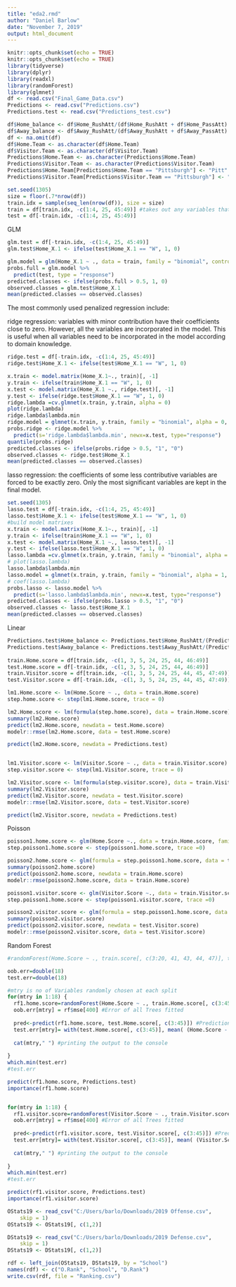 ```yaml
---
title: "eda2.rmd"
author: "Daniel Barlow"
date: "November 7, 2019"
output: html_document
---
```


```r
knitr::opts_chunk$set(echo = TRUE)
knitr::opts_chunk$set(echo = TRUE)
library(tidyverse)
library(dplyr)
library(readxl)
library(randomForest)
library(glmnet)
df <- read.csv("Final_Game_Data.csv")
Predictions <- read.csv("Predictions.csv")
Predictions.test <- read.csv("Predictions_test.csv")
```

```r
df$Home_balance <- df$Home_RushAtt/(df$Home_RushAtt + df$Home_PassAtt)
df$Away_balance <- df$Away_RushAtt/(df$Away_RushAtt + df$Away_PassAtt)
df <- na.omit(df)
df$Home.Team <- as.character(df$Home.Team)
df$Visitor.Team <- as.character(df$Visitor.Team)
Predictions$Home.Team <- as.character(Predictions$Home.Team)
Predictions$Visitor.Team <- as.character(Predictions$Visitor.Team)
Predictions$Home.Team[Predictions$Home.Team == "Pittsburgh"] <- "Pitt"
Predictions$Visitor.Team[Predictions$Visitor.Team == "Pittsburgh"] <- "Pitt"
```

```r
set.seed(1305)
size = floor(.7*nrow(df))
train.idx = sample(seq_len(nrow(df)), size = size)
train = df[train.idx, -c(1:4, 25, 45:49)] #takes out any variables that have characters associated to them as well as spread, home.score, visitor.score, total
test = df[-train.idx, -c(1:4, 25, 45:49)]
```

GLM
```r
glm.test = df[-train.idx, -c(1:4, 25, 45:49)]
glm.test$Home_X.1 <- ifelse(test$Home_X.1 == "W", 1, 0)

glm.model = glm(Home_X.1 ~ ., data = train, family = "binomial", control = list(maxit = 50))
probs.full = glm.model %>% 
  predict(test, type = "response")
predicted.classes <- ifelse(probs.full > 0.5, 1, 0)
observed.classes = glm.test$Home_X.1
mean(predicted.classes == observed.classes)
```

The most commonly used penalized regression include:

ridge regression: variables with minor contribution have their coefficients close to zero. However, all the variables are incorporated in the model. This is useful when all variables need to be incorporated in the model according to domain knowledge.
```r
ridge.test = df[-train.idx, -c(1:4, 25, 45:49)]
ridge.test$Home_X.1 <- ifelse(test$Home_X.1 == "W", 1, 0)

x.train <- model.matrix(Home_X.1~., train)[, -1]
y.train <- ifelse(train$Home_X.1 == "W", 1, 0)
x.test <- model.matrix(Home_X.1 ~., ridge.test)[, -1]
y.test <- ifelse(ridge.test$Home_X.1 == "W", 1, 0)
ridge.lambda =cv.glmnet(x.train, y.train, alpha = 0)
plot(ridge.lambda)
ridge.lambda$lambda.min
ridge.model = glmnet(x.train, y.train, family = "binomial", alpha = 0, lambda = ridge.lambda$lambda.min)
probs.ridge <- ridge.model %>% 
  predict(s='ridge.lambda$lambda.min', newx=x.test, type="response")
quantile(probs.ridge)
predicted.classes <- ifelse(probs.ridge > 0.5, "1", "0")
observed.classes <- ridge.test$Home_X.1
mean(predicted.classes == observed.classes)
```

lasso regression: the coefficients of some less contributive variables are forced to be exactly zero. Only the most significant variables are kept in the final model.
```r
set.seed(1305)
lasso.test = df[-train.idx, -c(1:4, 25, 45:49)]
lasso.test$Home_X.1 <- ifelse(test$Home_X.1 == "W", 1, 0)
#build model matrixes
x.train <- model.matrix(Home_X.1~., train)[, -1]
y.train <- ifelse(train$Home_X.1 == "W", 1, 0)
x.test <- model.matrix(Home_X.1 ~., lasso.test)[, -1]
y.test <- ifelse(lasso.test$Home_X.1 == "W", 1, 0)
lasso.lambda =cv.glmnet(x.train, y.train, family = "binomial", alpha = 1)
# plot(lasso.lambda)
lasso.lambda$lambda.min
lasso.model = glmnet(x.train, y.train, family = "binomial", alpha = 1, lambda = lasso.lambda$lambda.min)
# coef(lasso.lambda)
probs.lasso <- lasso.model %>% 
  predict(s='lasso.lambda$lambda.min', newx=x.test, type="response")
predicted.classes <- ifelse(probs.lasso > 0.5, "1", "0")
observed.classes <- lasso.test$Home_X.1
mean(predicted.classes == observed.classes)
```

Linear
```r
Predictions.test$Home_balance <- Predictions.test$Home_RushAtt/(Predictions.test$Home_RushAtt + Predictions.test$Home_PassAtt)
Predictions.test$Away_balance <- Predictions.test$Away_RushAtt/(Predictions.test$Away_RushAtt + Predictions.test$Away_PassAtt)
  
train.Home.score = df[train.idx, -c(1, 3, 5, 24, 25, 44, 46:49)]
test.Home.score = df[-train.idx, -c(1, 3, 5, 24, 25, 44, 46:49)]
train.Visitor.score = df[train.idx, -c(1, 3, 5, 24, 25, 44, 45, 47:49)]
test.Visitor.score = df[-train.idx, -c(1, 3, 5, 24, 25, 44, 45, 47:49)]

lm1.Home.score <- lm(Home.Score ~ ., data = train.Home.score)
step.home.score <- step(lm1.Home.score, trace = 0)

lm2.Home.score <- lm(formula(step.home.score), data = train.Home.score)
summary(lm2.Home.score)
predict(lm2.Home.score, newdata = test.Home.score)
modelr::rmse(lm2.Home.score, data = test.Home.score)

predict(lm2.Home.score, newdata = Predictions.test)


lm1.Visitor.score <- lm(Visitor.Score ~ ., data = train.Visitor.score)
step.visitor.score <- step(lm1.Visitor.score, trace = 0)

lm2.Visitor.score <- lm(formula(step.visitor.score), data = train.Visitor.score)
summary(lm2.Visitor.score)
predict(lm2.Visitor.score, newdata = test.Visitor.score)
modelr::rmse(lm2.Visitor.score, data = test.Visitor.score)

predict(lm2.Visitor.score, newdata = Predictions.test)
```

Poisson

```r
poisson1.home.score <- glm(Home.Score ~., data = train.Home.score, family = poisson) 
step.poisson1.home.score <- step(poisson1.home.score, trace =0)

poisson2.home.score <- glm(formula = step.poisson1.home.score, data = train.Home.score)
summary(poisson2.home.score)
predict(poisson2.home.score, newdata = train.Home.score)
modelr::rmse(poisson2.home.score, data = train.Home.score)

poisson1.visitor.score <- glm(Visitor.Score ~., data = train.Visitor.score, family = poisson)
step.poisson1.home.score <- step(poisson1.visitor.score, trace =0)

poisson2.visitor.score <- glm(formula = step.poisson1.home.score, data = train.Visitor.score)
summary(poisson2.visitor.score)
predict(poisson2.visitor.score, newdata = test.Visitor.score)
modelr::rmse(poisson2.visitor.score, data = test.Visitor.score)
```


Random Forest
```r
#randomForest(Home.Score ~ ., train.score[, c(3:20, 41, 43, 44, 47)], type = "regression")

oob.err=double(18)
test.err=double(18)

#mtry is no of Variables randomly chosen at each split
for(mtry in 1:18) {
  rf1.home.score=randomForest(Home.Score ~ ., train.Home.score[, c(3:45)], type = "regression", mtry=mtry, ntree=400) 
  oob.err[mtry] = rf$mse[400] #Error of all Trees fitted
  
  pred<-predict(rf1.home.score, test.Home.score[, c(3:45)]) #Predictions on Test Set for each Tree
  test.err[mtry]= with(test.Home.score[, c(3:45)], mean( (Home.Score - pred)^2)) #Mean Squared Test Error
  
  cat(mtry," ") #printing the output to the console
  
}
which.min(test.err)
#test.err

predict(rf1.home.score, Predictions.test)
importance(rf1.home.score)


for(mtry in 1:18) {
  rf1.visitor.score=randomForest(Visitor.Score ~ ., train.Visitor.score[, c(3:45)], type = "regression", mtry=mtry, ntree=400) 
  oob.err[mtry] = rf$mse[400] #Error of all Trees fitted
  
  pred<-predict(rf1.visitor.score, test.Visitor.score[, c(3:45)]) #Predictions on Test Set for each Tree
  test.err[mtry]= with(test.Visitor.score[, c(3:45)], mean( (Visitor.Score - pred)^2)) #Mean Squared Test Error
  
  cat(mtry," ") #printing the output to the console
  
}
which.min(test.err)
#test.err

predict(rf1.visitor.score, Predictions.test)
importance(rf1.visitor.score)
```






```r
OStats19 <- read_csv("C:/Users/barlo/Downloads/2019 Offense.csv", 
    skip = 1)
OStats19 <- OStats19[, c(1,2)]

DStats19 <- read_csv("C:/Users/barlo/Downloads/2019 Defense.csv", 
    skip = 1)
DStats19 <- DStats19[, c(1,2)]

rdf <- left_join(OStats19, DStats19, by = "School")
names(rdf) <- c("O.Rank", "School", "D.Rank")
write.csv(rdf, file = "Ranking.csv")
```

